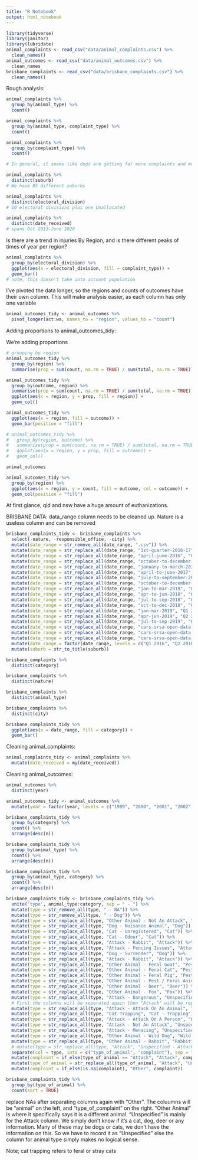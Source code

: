 ```yaml
---
title: "R Notebook"
output: html_notebook
---
```


```r
library(tidyverse)
library(janitor)
library(lubridate)
animal_complaints <- read_csv("data/animal_complaints.csv") %>%
  clean_names()
animal_outcomes <- read_csv("data/animal_outcomes.csv") %>% 
  clean_names
brisbane_complaints <- read_csv("data/brisbane_complaints.csv") %>% 
  clean_names()
```

Rough analysis:
```r
animal_complaints %>% 
  group_by(animal_type) %>% 
  count()

animal_complaints %>% 
  group_by(animal_type, complaint_type) %>% 
  count()

animal_complaints %>% 
  group_by(complaint_type) %>% 
  count()

# In general, it seems like dogs are getting far more complaints and much worse kind of complaints. Could just be more dogs in general, and clearly dogs are more likely to be aggressive according to this data.
```

```r
animal_complaints %>% 
  distinct(suburb)
# We have 85 different suburbs

animal_complaints %>% 
  distinct(electoral_division)
# 10 electoral divisions plus one Unallocated

animal_complaints %>% 
  distinct(date_received)
# spans Oct 2013-June 2020
```


Is there are a trend in injuries By Region, and is there different peaks of times of year per region?
```r
animal_complaints %>% 
  group_by(electoral_division) %>% 
  ggplot(aes(x = electoral_division, fill = complaint_type)) +
  geom_bar()
# note, this doesn't take into account population
```

I've pivoted the data longer, so the regions and counts of outcomes have their own column. This will make analysis easier, as each column has only one variable
```r
animal_outcomes_tidy <- animal_outcomes %>% 
  pivot_longer(act:wa, names_to = "region", values_to = "count")
```
Adding proportions to animal_outcomes_tidy:

We're adding proportions 

```r
# grouping by region
animal_outcomes_tidy %>% 
  group_by(region) %>% 
  summarise(prop = sum(count, na.rm = TRUE) / sum(total, na.rm = TRUE))

animal_outcomes_tidy %>% 
  group_by(outcome, region) %>% 
  summarise(prop = sum(count, na.rm = TRUE) / sum(total, na.rm = TRUE)) %>% 
  ggplot(aes(x = region, y = prop, fill = region)) +
  geom_col()

animal_outcomes_tidy %>% 
  ggplot(aes(x = region, fill = outcome)) +
  geom_bar(position = "fill")

# animal_outcomes_tidy %>% 
#   group_by(region, outcome) %>% 
#   summarise(prop = sum(count, na.rm = TRUE) / sum(total, na.rm = TRUE)) %>% 
#   ggplot(aes(x = region, y = prop, fill = outcome)) +
#   geom_col()

animal_outcomes
```



```r
animal_outcomes_tidy %>% 
  group_by(region) %>% 
  ggplot(aes(x = region, y = count, fill = outcome, col = outcome)) +
  geom_col(position = "fill")
```

At first glance, qld and nsw have a huge amount of euthanizations.





BRISBANE DATA:
data_range column needs to be cleaned up.
Nature is a useless column and can be removed

```r
brisbane_complaints_tidy <- brisbane_complaints %>% 
  select(-nature, -responsible_office, -city) %>% 
  mutate(date_range = str_remove_all(date_range, ".csv")) %>% 
  mutate(date_range = str_replace_all(date_range, "1st-quarter-2016-17", "Q1 2016")) %>% 
  mutate(date_range = str_replace_all(date_range, "april-june-2016", "Q2 2016")) %>%  
  mutate(date_range = str_replace_all(date_range, "october-to-december-2016", "Q4 2016")) %>% 
  mutate(date_range = str_replace_all(date_range, "january-to-march-2017", "Q1 2017")) %>% 
  mutate(date_range = str_replace_all(date_range, "april-to-june-2017", "Q2 2017")) %>% 
  mutate(date_range = str_replace_all(date_range, "july-to-september-2017", "Q3 2017")) %>% 
  mutate(date_range = str_replace_all(date_range, "october-to-december-2017", "Q4 2017")) %>% 
  mutate(date_range = str_replace_all(date_range, "jan-to-mar-2018", "Q1 2018")) %>% 
  mutate(date_range = str_replace_all(date_range, "apr-to-jun-2018", "Q2 2018")) %>% 
  mutate(date_range = str_replace_all(date_range, "jul-to-sep-2018", "Q3 2018")) %>% 
  mutate(date_range = str_replace_all(date_range, "oct-to-dec-2018", "Q4 2018")) %>% 
  mutate(date_range = str_replace_all(date_range, "jan-mar-2019", "Q1 2019")) %>% 
  mutate(date_range = str_replace_all(date_range, "apr-jun-2019", "Q2 2019")) %>% 
  mutate(date_range = str_replace_all(date_range, "jul-to-sep-2019", "Q3 2019")) %>% 
  mutate(date_range = str_replace_all(date_range, "cars-srsa-open-data-animal-related-complaints-oct-to-dec-2019", "Q4 2019")) %>%
  mutate(date_range = str_replace_all(date_range, "cars-srsa-open-data-animal-related-complaints-jan-to-mar-2020", "Q1 2020")) %>% 
  mutate(date_range = str_replace_all(date_range, "cars-srsa-open-data-animal-related-complaints-apr-to-jun-2020", "Q2 2020")) %>% 
  mutate(date_range = factor(date_range, levels = c("Q1 2016", "Q2 2016", "Q3 2016", "Q4 2016", "Q1 2017", "Q2 2017", "Q3 2017", "Q4 2017", "Q1 2018", "Q2 2018", "Q3 2018", "Q4 2018", "Q1 2019", "Q2 2019", "Q3 2019", "Q4 2019", "Q1 2020", "Q2 2020"))) %>% 
  mutate(suburb = str_to_title(suburb))
```


```r
brisbane_complaints %>% 
  distinct(category)

brisbane_complaints %>% 
  distinct(nature)

brisbane_complaints %>% 
  distinct(animal_type)

brisbane_complaints %>% 
  distinct(city)
```

```r
brisbane_complaints_tidy %>% 
  ggplot(aes(x = date_range, fill = category)) +
  geom_bar()
```

Cleaning animal_complaints:
```r
animal_complaints_tidy <- animal_complaints %>% 
  mutate(date_received = my(date_received))
```


Cleaning animal_outcomes:
```r
animal_outcomes %>% 
  distinct(year)

animal_outcomes_tidy <- animal_outcomes %>% 
  mutate(year = factor(year, levels = c("1999", "2000", "2001", "2002", "2003", "2004", "2005", "2006", "2007", "2008", "2009", "2010", "2011", "2012", "2013", "2014", "2015", "2016", "2017", "2018")))
```

```r
brisbane_complaints_tidy %>% 
  group_by(category) %>% 
  count() %>% 
  arrange(desc(n))

brisbane_complaints_tidy %>% 
  group_by(animal_type) %>% 
  count() %>% 
  arrange(desc(n))

brisbane_complaints_tidy %>% 
  group_by(animal_type, category) %>% 
  count() %>%
  arrange(desc(n))
```


```r
brisbane_complaints_tidy <- brisbane_complaints_tidy %>%
  unite('type', animal_type:category, sep = " - ") %>% 
  mutate(type = str_remove_all(type, " - NA")) %>% 
  mutate(type = str_remove_all(type, " - Dog")) %>% 
  mutate(type = str_replace_all(type, "Other Animal - Not An Attack", "Other Animal")) %>%
  mutate(type = str_replace_all(type, "Dog - Nuisance Animal", "Dog")) %>%
  mutate(type = str_replace_all(type, "Cat - Unregistered", "Cat")) %>%
  mutate(type = str_replace_all(type, "Cat - Odour", "Cat")) %>%
  mutate(type = str_replace_all(type, "Attack - Rabbit", "Attack")) %>%
  mutate(type = str_replace_all(type, "Attack - Fencing Issues", "Attack")) %>%
  mutate(type = str_replace_all(type, "Dog - Surrender", "Dog")) %>%
  mutate(type = str_replace_all(type, "Attack - Rabbit", "Attack")) %>%
  mutate(type = str_replace_all(type, "Other Animal - Feral Goat", "Pest / Feral Animal")) %>%
  mutate(type = str_replace_all(type, "Other Animal - Feral Cat", "Pest / Feral Animal")) %>%
  mutate(type = str_replace_all(type, "Other Animal - Feral Pig", "Pest / Feral Animal")) %>%
  mutate(type = str_replace_all(type, "Other Animal - Pest / Feral Animal", "Pest / Feral Animal")) %>%
  mutate(type = str_replace_all(type, "Other Animal - Deer", "Deer")) %>%
  mutate(type = str_replace_all(type, "Other Animal - Fox", "Fox")) %>%
  mutate(type = str_replace_all(type, "Attack - Dangerous", "Unspecified - Dangerous Attack")) %>%
  # First the columns will be seperated again then "Attack" will be replaced
  mutate(type = str_replace_all(type, "Attack - Attack On An Animal", "Unspecified - Attack On An Animal")) %>% 
  mutate(type = str_replace_all(type, "Cat Trapping", "Cat - Trapping")) %>% 
  mutate(type = str_replace_all(type, "Attack - Attack On A Person", "Unspecified - Attack On A Person")) %>% 
  mutate(type = str_replace_all(type, "Attack - Not An Attack", "Unspecified - Not An Attack")) %>% 
  mutate(type = str_replace_all(type, "Attack - Menacing", "Unspecified - Menacing")) %>%
  mutate(type = str_replace_all(type, "Other Animal - Wild Dog", "Wild Dog")) %>%
  mutate(type = str_replace_all(type, "Other Animal - Rabbit", "Rabbit")) %>%
  # mutate(type = str_replace_all(type, "Attack", "Unspecified - Attack")) %>%
  separate(col = type, into = c("type_of_animal", "complaint"), sep = " - ") %>% 
  mutate(complaint = if_else(type_of_animal == "Attack", "Attack", complaint)) %>% 
  mutate(type_of_animal = str_replace_all(type_of_animal, "Attack", "Unspecified")) %>% 
  mutate(complaint = if_else(is.na(complaint), "Other", complaint))
```


```r
brisbane_complaints_tidy %>% 
  group_by(type_of_animal) %>% 
  count(sort = TRUE)
```

replace NAs after separating columns again with "Other". The coluumns will be "animal" on the left, and "type_of_complaint" on the right.
"Other Animal" is where it specifically says it is a different animal. "Unspecified" is mainly for the Attack column. We simply don't know if it's a cat, dog, deer or any information. Many of these may be dogs or cats, we don't have the information on this. So we have to record it as "Unspecified" else the column for animal type simply makes no logical sense.


Note; cat trapping refers to feral or stray cats














